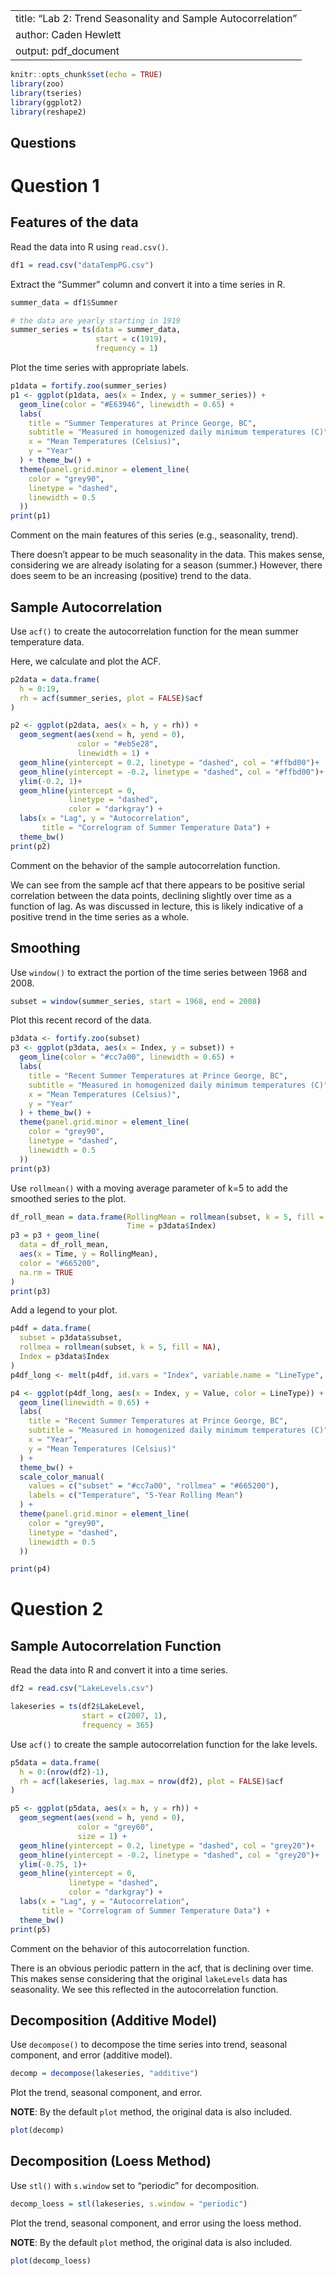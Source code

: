 
---
title: "Lab 2: Trend Seasonality and Sample Autocorrelation"
author: Caden Hewlett
output: pdf_document
---

```r
knitr::opts_chunk$set(echo = TRUE)
library(zoo)
library(tseries)
library(ggplot2)
library(reshape2)
```

## Questions

# Question 1

## Features of the data


Read the data into R using `read.csv()`.
```r
df1 = read.csv("dataTempPG.csv")
```

Extract the "Summer" column and convert it into a time series in R.

```r
summer_data = df1$Summer

# the data are yearly starting in 1919
summer_series = ts(data = summer_data,
                   start = c(1919),
                   frequency = 1)
```
Plot the time series with appropriate labels.
```r
p1data = fortify.zoo(summer_series)
p1 <- ggplot(p1data, aes(x = Index, y = summer_series)) +
  geom_line(color = "#E63946", linewidth = 0.65) +
  labs(
    title = "Summer Temperatures at Prince George, BC",
    subtitle = "Measured in homogenized daily minimum temperatures (C)",
    x = "Mean Temperatures (Celsius)",
    y = "Year"
  ) + theme_bw() +
  theme(panel.grid.minor = element_line(
    color = "grey90",
    linetype = "dashed",
    linewidth = 0.5
  ))
print(p1)
```


Comment on the main features of this series (e.g., seasonality, trend).


There doesn't appear to be much seasonality in the data. This makes sense, considering we are already isolating for a season (summer.) However, there does seem to be an increasing (positive) trend to the data. 


## Sample Autocorrelation
Use `acf()` to create the autocorrelation function for the mean summer temperature data.


Here, we calculate and plot the ACF.
```r

p2data = data.frame(
  h = 0:19,
  rh = acf(summer_series, plot = FALSE)$acf
)

p2 <- ggplot(p2data, aes(x = h, y = rh)) +
  geom_segment(aes(xend = h, yend = 0),
               color = "#eb5e28",
               linewidth = 1) +
  geom_hline(yintercept = 0.2, linetype = "dashed", col = "#ffbd00")+
  geom_hline(yintercept = -0.2, linetype = "dashed", col = "#ffbd00")+
  ylim(-0.2, 1)+
  geom_hline(yintercept = 0,
             linetype = "dashed",
             color = "darkgray") +
  labs(x = "Lag", y = "Autocorrelation", 
       title = "Correlogram of Summer Temperature Data") +
  theme_bw()
print(p2)
```

Comment on the behavior of the sample autocorrelation function.

We can see from the sample acf that there appears to be positive serial correlation between the data points, declining slightly over time as a function of lag. As was discussed in lecture, this is likely indicative of a positive trend in the time series as a whole. 



## Smoothing



Use `window()` to extract the portion of the time series between 1968 and 2008.
 
 ```r
 subset = window(summer_series, start = 1968, end = 2008)
 ```
 
Plot this recent record of the data.

```r
p3data <- fortify.zoo(subset)
p3 <- ggplot(p3data, aes(x = Index, y = subset)) +
  geom_line(color = "#cc7a00", linewidth = 0.65) +
  labs(
    title = "Recent Summer Temperatures at Prince George, BC",
    subtitle = "Measured in homogenized daily minimum temperatures (C)",
    x = "Mean Temperatures (Celsius)",
    y = "Year"
  ) + theme_bw() +
  theme(panel.grid.minor = element_line(
    color = "grey90",
    linetype = "dashed",
    linewidth = 0.5
  ))
print(p3)
```
 
 
 
 Use `rollmean()` with a moving average parameter of k=5 to add the smoothed series to the plot.
  
```r
df_roll_mean = data.frame(RollingMean = rollmean(subset, k = 5, fill = NA),
                          Time = p3data$Index)
p3 = p3 + geom_line(
  data = df_roll_mean,
  aes(x = Time, y = RollingMean),
  color = "#665200",
  na.rm = TRUE
)
print(p3)

```
  
Add a legend to your plot.

```r

p4df = data.frame(
  subset = p3data$subset,
  rollmea = rollmean(subset, k = 5, fill = NA),
  Index = p3data$Index
)
p4df_long <- melt(p4df, id.vars = "Index", variable.name = "LineType", value.name = "Value")

p4 <- ggplot(p4df_long, aes(x = Index, y = Value, color = LineType)) +
  geom_line(linewidth = 0.65) +
  labs(
    title = "Recent Summer Temperatures at Prince George, BC",
    subtitle = "Measured in homogenized daily minimum temperatures (C)",
    x = "Year",
    y = "Mean Temperatures (Celsius)"
  ) + 
  theme_bw() +
  scale_color_manual(
    values = c("subset" = "#cc7a00", "rollmea" = "#665200"),
    labels = c("Temperature", "5-Year Rolling Mean")
  ) +
  theme(panel.grid.minor = element_line(
    color = "grey90",
    linetype = "dashed",
    linewidth = 0.5
  ))

print(p4)
```

# Question 2


## Sample Autocorrelation Function


Read the data into R and convert it into a time series.

```r
df2 = read.csv("LakeLevels.csv")

lakeseries = ts(df2$LakeLevel, 
                start = c(2007, 1),
                frequency = 365)
```
Use `acf()` to create the sample autocorrelation function for the lake levels.

```r

p5data = data.frame(
  h = 0:(nrow(df2)-1),
  rh = acf(lakeseries, lag.max = nrow(df2), plot = FALSE)$acf
)

p5 <- ggplot(p5data, aes(x = h, y = rh)) +
  geom_segment(aes(xend = h, yend = 0),
               color = "grey60",
               size = 1) +
  geom_hline(yintercept = 0.2, linetype = "dashed", col = "grey20")+
  geom_hline(yintercept = -0.2, linetype = "dashed", col = "grey20")+
  ylim(-0.75, 1)+
  geom_hline(yintercept = 0,
             linetype = "dashed",
             color = "darkgray") +
  labs(x = "Lag", y = "Autocorrelation", 
       title = "Correlogram of Summer Temperature Data") +
  theme_bw()
print(p5)
```

Comment on the behavior of this autocorrelation function.


There is an obvious periodic pattern in the acf, that is declining over time. This makes sense considering that the original `lakeLevels` data has seasonality. We see this reflected in the autocorrelation function.


## Decomposition (Additive Model)

Use `decompose()` to decompose the time series into trend, seasonal component, and error (additive model).

```r
decomp = decompose(lakeseries, "additive")
```

Plot the trend, seasonal component, and error. 

**NOTE**: By the default `plot` method, the original data is also included.
```r
plot(decomp)
```

## Decomposition (Loess Method)

Use `stl()` with `s.window` set to "periodic" for decomposition.

```r
decomp_loess = stl(lakeseries, s.window = "periodic")
```

Plot the trend, seasonal component, and error using the loess method.

**NOTE**: By the default `plot` method, the original data is also included.
```r
plot(decomp_loess)
```